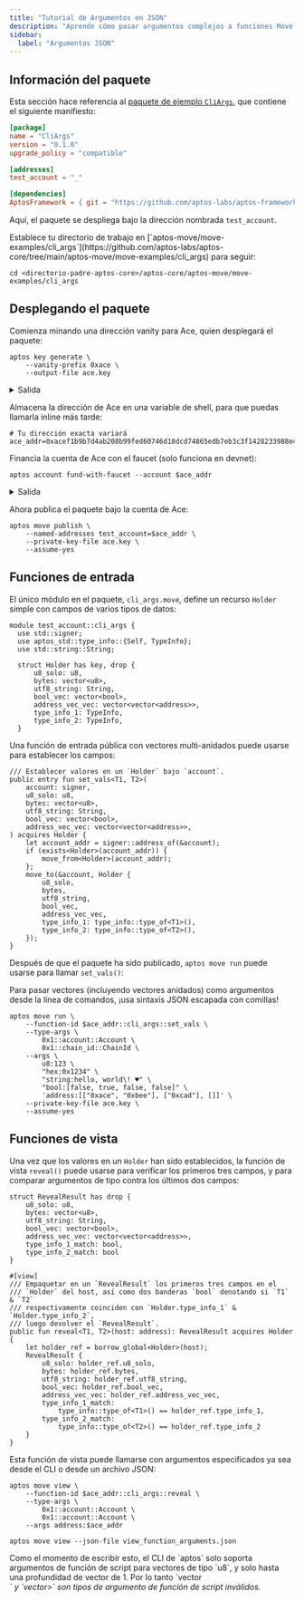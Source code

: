 ```yaml
---
title: "Tutorial de Argumentos en JSON"
description: "Aprende cómo pasar argumentos complejos a funciones Move usando formato JSON en el CLI de Aptos, incluyendo vectores, funciones de entrada, funciones de vista y funciones de script."
sidebar:
  label: "Argumentos JSON"
---
```



## Información del paquete

Esta sección hace referencia al [paquete de ejemplo `CliArgs`](https://github.com/aptos-labs/aptos-core/tree/main/aptos-move/move-examples/cli_args), que contiene el siguiente manifiesto:

```toml filename="move.toml"
[package]
name = "CliArgs"
version = "0.1.0"
upgrade_policy = "compatible"

[addresses]
test_account = "_"

[dependencies]
AptosFramework = { git = "https://github.com/aptos-labs/aptos-framework.git", rev = "mainnet", subdir = "aptos-framework" }
```

Aquí, el paquete se despliega bajo la dirección nombrada `test_account`.

<Aside type="note" emoji="ℹ️">
  Establece tu directorio de trabajo en [`aptos-move/move-examples/cli_args`](https://github.com/aptos-labs/aptos-core/tree/main/aptos-move/move-examples/cli_args) para seguir:

  ```shellscript filename="Terminal"
  cd <directorio-padre-aptos-core>/aptos-core/aptos-move/move-examples/cli_args
  ```
</Aside>

## Desplegando el paquete

Comienza minando una dirección vanity para Ace, quien desplegará el paquete:

```shellscript filename="Terminal"
aptos key generate \
    --vanity-prefix 0xace \
    --output-file ace.key
```

<details>
  <summary>Salida</summary>

  ```shellscript filename="Terminal"
  {
    "Result": {
      "Account Address:": "0xacef1b9b7d4ab208b99fed60746d18dcd74865edb7eb3c3f1428233988e4ba46",
      "PublicKey Path": "ace.key.pub",
      "PrivateKey Path": "ace.key"
    }
  }
  ```

  <Aside type="note" emoji="ℹ️">
    La dirección exacta de cuenta debería variar para cada ejecución, aunque el prefijo vanity no debería.
  </Aside>
</details>

Almacena la dirección de Ace en una variable de shell, para que puedas llamarla inline más tarde:

```shellscript filename="Terminal"
# Tu dirección exacta variará
ace_addr=0xacef1b9b7d4ab208b99fed60746d18dcd74865edb7eb3c3f1428233988e4ba46
```

Financia la cuenta de Ace con el faucet (solo funciona en devnet):

```shellscript filename="Terminal"
aptos account fund-with-faucet --account $ace_addr
```

<details>
  <summary>Salida</summary>

  ```shellscript filename="Terminal"
  {
    "Result": "Added 100000000 Octas to account acef1b9b7d4ab208b99fed60746d18dcd74865edb7eb3c3f1428233988e4ba46"
  }
  ```
</details>

Ahora publica el paquete bajo la cuenta de Ace:

```shellscript filename="Terminal"
aptos move publish \
    --named-addresses test_account=$ace_addr \
    --private-key-file ace.key \
    --assume-yes
```

## Funciones de entrada

El único módulo en el paquete, `cli_args.move`, define un recurso `Holder` simple con campos de varios tipos de datos:

```move filename="Holder en cli_args.move"
module test_account::cli_args {
  use std::signer;
  use aptos_std::type_info::{Self, TypeInfo};
  use std::string::String;

  struct Holder has key, drop {
      u8_solo: u8,
      bytes: vector<u8>,
      utf8_string: String,
      bool_vec: vector<bool>,
      address_vec_vec: vector<vector<address>>,
      type_info_1: TypeInfo,
      type_info_2: TypeInfo,
  }
```

Una función de entrada pública con vectores multi-anidados puede usarse para establecer los campos:

```move filename="Función setter en cli_args.move"
/// Establecer valores en un `Holder` bajo `account`.
public entry fun set_vals<T1, T2>(
    account: signer,
    u8_solo: u8,
    bytes: vector<u8>,
    utf8_string: String,
    bool_vec: vector<bool>,
    address_vec_vec: vector<vector<address>>,
) acquires Holder {
    let account_addr = signer::address_of(&account);
    if (exists<Holder>(account_addr)) {
        move_from<Holder>(account_addr);
    };
    move_to(&account, Holder {
        u8_solo,
        bytes,
        utf8_string,
        bool_vec,
        address_vec_vec,
        type_info_1: type_info::type_of<T1>(),
        type_info_2: type_info::type_of<T2>(),
    });
}
```

Después de que el paquete ha sido publicado, `aptos move run` puede usarse para llamar `set_vals()`:

<Aside type="note" emoji="ℹ️">
  Para pasar vectores (incluyendo vectores anidados) como argumentos desde la línea de comandos, ¡usa sintaxis JSON escapada con comillas!
</Aside>

```shellscript filename="Ejecutando función con argumentos de vector anidado desde CLI"
aptos move run \
    --function-id $ace_addr::cli_args::set_vals \
    --type-args \
        0x1::account::Account \
        0x1::chain_id::ChainId \
    --args \
        u8:123 \
        "hex:0x1234" \
        "string:hello, world\! ♥" \
        "bool:[false, true, false, false]" \
        'address:[["0xace", "0xbee"], ["0xcad"], []]' \
    --private-key-file ace.key \
    --assume-yes
```

## Funciones de vista

Una vez que los valores en un `Holder` han sido establecidos, la función de vista `reveal()` puede usarse para verificar los primeros tres campos, y para comparar argumentos de tipo contra los últimos dos campos:

```move filename="Función de vista"
struct RevealResult has drop {
    u8_solo: u8,
    bytes: vector<u8>,
    utf8_string: String,
    bool_vec: vector<bool>,
    address_vec_vec: vector<vector<address>>,
    type_info_1_match: bool,
    type_info_2_match: bool
}

#[view]
/// Empaquetar en un `RevealResult` los primeros tres campos en el
/// `Holder` del host, así como dos banderas `bool` denotando si `T1` & `T2`
/// respectivamente coinciden con `Holder.type_info_1` & `Holder.type_info_2`,
/// luego devolver el `RevealResult`.
public fun reveal<T1, T2>(host: address): RevealResult acquires Holder {
    let holder_ref = borrow_global<Holder>(host);
    RevealResult {
        u8_solo: holder_ref.u8_solo,
        bytes: holder_ref.bytes,
        utf8_string: holder_ref.utf8_string,
        bool_vec: holder_ref.bool_vec,
        address_vec_vec: holder_ref.address_vec_vec,
        type_info_1_match:
            type_info::type_of<T1>() == holder_ref.type_info_1,
        type_info_2_match:
            type_info::type_of<T2>() == holder_ref.type_info_2
    }
}
```

Esta función de vista puede llamarse con argumentos especificados ya sea desde el CLI o desde un archivo JSON:

```shellscript filename="Argumentos via CLI"
aptos move view \
    --function-id $ace_addr::cli_args::reveal \
    --type-args \
        0x1::account::Account \
        0x1::account::Account \
    --args address:$ace_addr
```

```shellscript filename="Argumentos via archivo JSON"
aptos move view --json-file view_function_arguments.json
```

<Aside type="note" emoji="ℹ️">
  Como el momento de escribir esto, el CLI de `aptos` solo soporta argumentos de función de script para vectores de tipo `u8`, y solo hasta una profundidad de vector de 1. Por lo tanto `vector<address>` y `vector<vector<u8>>` son tipos de argumento de función de script inválidos.
</Aside>

